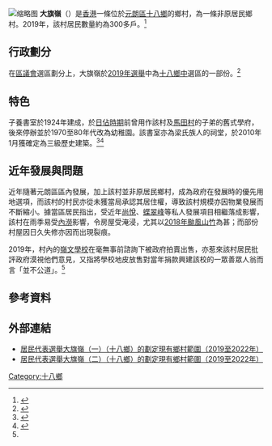 {{coord|22.43987|N|114.03072|E|display=title}}
[[File:HK_ShapPatHeung_TaiKeiLengTsuen_JiYeungStudyHall.JPG|缩略图]]
'''大旗嶺'''（{{lang-en|Tai Kei Leng}}）是[[香港|香港]]一條位於[[元朗區|元朗區]][[十八鄉|十八鄉]]的鄉村，為一條非原居民鄉村。2019年，該村居民數量約為300多戶。<ref name=":0">{{Cite web|title=【規劃失當】 (1) 政府發展欠規劃 大旗嶺村慘被「肢解」|url=https://n.kinliu.hk/kinliunews/肢解大旗嶺村/|accessdate=2020-11-10|author=|date=2019-05-03|format=|publisher=[[堅料網|堅料網]]|language=zh-HK|archive-date=2020-11-21|archive-url=https://web.archive.org/web/20201121235300/https://n.kinliu.hk/kinliunews/%e8%82%a2%e8%a7%a3%e5%a4%a7%e6%97%97%e5%b6%ba%e6%9d%91/|dead-url=no}}</ref>

== 行政劃分 ==
在[[香港區議會|區議會]]選區劃分上，大旗嶺於[[2019年香港區議會選舉|2019年選舉]]中為[[十八鄉中|十八鄉中]]選區的一部份。<ref>{{Cite web|title=District Council District Council Electoral Boundaries - Yuen Long District|url=https://www.eac.hk/pdf/distco/2019dc/final/dc2019m.pdf|accessdate=|author=|date=|format=|publisher=|language=|archive-date=2020-09-08|archive-url=https://web.archive.org/web/20200908043206/https://www.eac.hk/pdf/distco/2019dc/final/dc2019m.pdf|dead-url=no}}</ref>

== 特色 ==
子養書室於1924年建成，於[[香港日佔時期|日佔時期]]前曾用作該村及[[馬田村|馬田村]]的子弟的舊式學府，後來停辦並於1970至80年代改為幼稚園。該書室亦為梁氏族人的祠堂，於2010年1月獲確定為三級歷史建築。<ref>{{Cite web|title=新界元朗十八鄉大旗嶺23號子養書室|url=https://www.aab.gov.hk/historicbuilding/cn/1097_Appraisal_Chin.pdf|accessdate=2020-11-10|author=古物諮詢委員會|date=|authorlink=古物諮詢委員會|format=PDF|work=1444幢歷史建築物簡要|publisher=|language=zh-HK|archive-date=2020-11-10|archive-url=https://web.archive.org/web/20201110112603/https://www.aab.gov.hk/historicbuilding/cn/1097_Appraisal_Chin.pdf|dead-url=no}}</ref><ref>{{Cite web|title=跑遊元朗十八鄉 (9) － 大旗嶺村歷史性建築群|url=http://blog.terewong.com/archives/6304|accessdate=2020-11-10|author=TEREWONG|date=2012-04-04|format=|publisher=tEre-tErRiTOrY|language=zh-HK|archive-date=2020-11-10|archive-url=https://web.archive.org/web/20201110092902/http://blog.terewong.com/archives/6304|dead-url=no}}</ref>

== 近年發展與問題 ==
近年隨著元朗區區內發展，加上該村並非原居民鄉村，成為政府在發展時的優先用地選項，而該村的村民亦從未獲當局承認其居住權，導致該村規模亦因物業發展而不斷縮小。據當區居民指出，受近年[[尚悅_(香港)|尚悅]]、[[蝶翠峰|蝶翠峰]]等私人發展項目相繼落成影響，該村在雨季易受[[內澇|內澇]]影響，令房屋受淹浸，尤其以[[2018年颱風山竹|2018年颱風山竹]]為甚；而部份村屋因日久失修亦因而出現裂痕。

2019年，村內的[[嶺文學校|嶺文學校]]在毫無事前諮詢下被政府拍賣出售，亦惹來該村居民批評政府漠視他們意見，又指將學校地皮放售對當年捐款興建該校的一眾善眾人翁而言「並不公道」。<ref name=":0" />

== 參考資料 ==
{{reflist}}

== 外部連結 ==
{{commons category|Tai Kei Leng}}
* [https://www.had.gov.hk/rre/images/village_map1922/M/m-sph-28a.pdf 居民代表選舉大旗嶺（一）（十八鄉）的劃定現有鄉村範圍（2019至2022年）] {{Wayback|url=https://www.had.gov.hk/rre/images/village_map1922/M/m-sph-28a.pdf |date=20201116231455 }}
* [https://www.had.gov.hk/rre/images/village_map1922/M/m-sph-28b.pdf 居民代表選舉大旗嶺（二）（十八鄉）的劃定現有鄉村範圍（2019至2022年）] {{Wayback|url=https://www.had.gov.hk/rre/images/village_map1922/M/m-sph-28b.pdf |date=20201110150106 }}

[[Category:十八鄉|Category:十八鄉]]